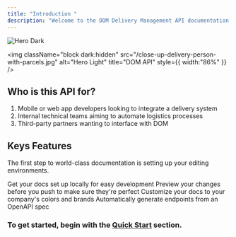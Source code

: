 ```yaml
---
title: "Introduction "
description: "Welcome to the DOM Delivery Management API documentation. This API is designed to simplify tracking, managing, and processing deliveries. It is intended for developers, integrators, or anyone needing to interact with our system."
---
```


<img
  className="hidden dark:block"
  src="/Captured'écran2025-07-17191749.png"
  alt="Hero Dark"
  title=""
/>

<img
  className="block dark:hidden"
  src="/close-up-delivery-person-with-parcels.jpg"
  alt="Hero Light"
  title="DOM API"
  style={{ width:"86%" }}
/>

## Who is this API for?

1. Mobile or web app developers looking to integrate a delivery system
2. Internal technical teams aiming to automate logistics processes
3. Third-party partners wanting to interface with DOM

## Keys Features

The first step to world-class documentation is setting up your editing environments.

<CardGroup cols={2}>
  <Card title="Customer management" icon="pen-to-square">
    Get your docs set up locally for easy development
  </Card>
  <Card title="Parcel and delivery tracking" icon="image">
    Preview your changes before you push to make sure they're perfect
  </Card>
</CardGroup>

<CardGroup cols={2}>
  <Card title="Status creation and updates" icon="palette">
    Customize your docs to your company's colors and brands
  </Card>
  <Card title="Notifications" icon="code">
    Automatically generate endpoints from an OpenAPI spec
  </Card>
</CardGroup>

### To get started, begin with the [Quick Start](quickstart) section.